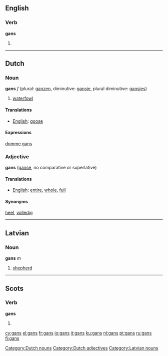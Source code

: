 {{see|Gans}}

==English==

===Verb===
'''gans'''

# {{Geordie}} {{third-person singular of|[[gan]]|lang=English}}

----

==Dutch==
===Noun===
'''gans''' ''f'' (plural: [[ganzen]], diminutive: [[gansje]], plural diminutive: [[gansjes]])

# [[waterfowl]]

====Translations====
*[[English]]: [[goose]]

====Expressions====
[[domme gans]]

===Adjective===
'''gans''' ([[ganse]], no comparative or superlative)

====Translations====
*[[English]]: [[entire]], [[whole]], [[full]]

====Synonyms====
[[heel]], [[volledig]]

[[Category:Dutch nouns]]
[[Category:Dutch adjectives]]

----

==Latvian==
===Noun===
'''gans''' ''m''

# [[shepherd]]
{{lv-noun-d1|gan|s}}

[[Category:Latvian nouns]]

----

==Scots==

===Verb===
'''gans'''

# {{third-person singular of|[[gan#Scots|gan]]|lang=Scots}}

[[cy:gans]]
[[el:gans]]
[[fr:gans]]
[[io:gans]]
[[it:gans]]
[[ku:gans]]
[[nl:gans]]
[[pt:gans]]
[[ru:gans]]
[[fi:gans]]